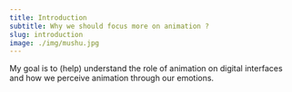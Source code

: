 ```yaml
---
title: Introduction
subtitle: Why we should focus more on animation ? 
slug: introduction
image: ./img/mushu.jpg
---
```


My goal is to (help) understand the role of animation on digital interfaces and how we perceive animation through our emotions.
